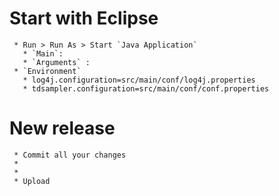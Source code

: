 = Start with Eclipse =

  * Run > Run As > Start `Java Application`
    * `Main`: {{{com.ebizance.tdsampler.TDSampler}}}
    * `Arguments` :  {{{<path to the thread dump folder>}}}
  * `Environment`
    * log4j.configuration=src/main/conf/log4j.properties
    * tdsampler.configuration=src/main/conf/conf.properties

= New release =

  * Commit all your changes
  * {{{mvn -Dusername=[svnusername] -Dpassword=[svnpassword] release:prepare}}}
  * {{{mvn release:perform}}}
  * Upload {{{TDSampler/target/checkout/target}}}